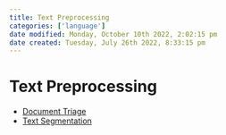 ```yaml
---
title: Text Preprocessing
categories: ['language']
date modified: Monday, October 10th 2022, 2:02:15 pm
date created: Tuesday, July 26th 2022, 8:33:15 pm
---
```


# Text Preprocessing
- [Document Triage](Document%20Triage.qmd)
- [Text Segmentation](Text%20Segmentation.qmd)



